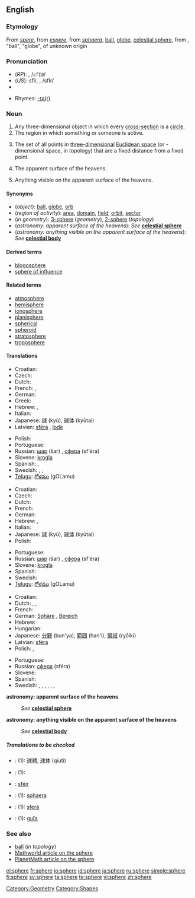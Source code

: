 {{see|sphère}}
==English==

===Etymology===
From {{ME.}} ''[[spere]]'', from {{OF.}} ''[[espere]]'', from {{L.}} ''[[sphaera]]'', [[ball]], [[globe]], [[celestial sphere]], from {{Gr.}} {{IPAchar|[[σφαῖρα]]}}, "ball", "globe", of unknown origin

===Pronunciation===
*(''RP''): {{IPAchar|/sfɪə/}}, /<tt>sfI@</tt>/
*(''US''): sfîr, {{IPAchar|/sfɪr/}}, /sfIr/
*{{audio|en-us-sphere.ogg|Audio (US)}}

*Rhymes: [[Rhymes:English:-ɪə(r)|-ɪə(r)]]

===Noun===
{{wikipedia}}
{{en-noun}}

# Any three-dimensional object in which every [[cross-section]] is a [[circle]].
# The region in which something or someone is active.
# {{geometry}} The set of all points in [[three-dimensional]] [[Euclidean space]] (or {{n}}-dimensional space, in topology) that are a fixed distance from a fixed point.
# {{astronomy}} The apparent surface of the heavens.
# {{astronomy}} Anything visible on the apparent surface of the heavens.

====Synonyms====
*(''object''): [[ball]], [[globe]], [[orb]]
*(''region of activity''): [[area]], [[domain]], [[field]], [[orbit]], [[sector]]
*(''in geometry''): [[3-sphere]] (''geometry''), [[2-sphere]] (''topology'')
*(''astronomy: apparent surface of the heavens''): ''See'' '''[[celestial sphere]]'''
*(''astronomy: anything visible on the apparent surface of the heavens''): ''See'' '''[[celestial body]]'''

====Derived terms====
*[[blogosphere]]
*[[sphere of influence]]

====Related terms====
*[[atmosphere]]
*[[hemisphere]]
*[[ionosphere]]
*[[planisphere]]
*[[spherical]]
*[[spheroid]]
*[[stratosphere]]
*[[troposphere]]<!--add more like this, please-->

====Translations====
{{trans-top|object}}
* Croatian: {{t|hr|kugla|f}}
* Czech: {{t+|cs|koule|f}}
* Dutch: {{t+|nl|bol|m}}
* French: {{t+|fr|sphère|f}}, {{t+|fr|boule|f}}
* German: {{t+|de|Kugel}}
* Greek: {{t+|el|σφαίρα|f|tr=sfaíra}}
* Hebrew: {{he-translation|כדור|kadúr}} {{m}}, {{he-translation|ספירה|sfíra}} {{f}}
* Italian: {{t-|it|sfera|f}}
* Japanese: [[球]] (kyū), [[球体]] (kyūtai)
* Latvian: [[sfēra]] {{f}}, [[lode]] {{f}}
{{trans-mid}}
* Polish: {{t+|pl|sfera|f}}
* Portuguese: {{t+|pt|esfera|f}}
* Russian: [[шар]] (šar) {{m}}, [[сфера]] (sf'éra) {{f}}
* Slovene: [[krogla]] {{f}}
* Spanish: {{t+|es|esfera|f}}, {{t+|es|bola|f}}
* Swedish: {{t+|sv|klot|c}}, {{t-|sv|glob|c}}, {{t+|sv|sfär|c}}
* [[Telugu]]: [[గోళము]] (gOLamu)
{{trans-bottom}}

{{trans-top|in geometry}}
* Croatian: {{t-|hr|sfera|f}}
* Czech: {{t|cs|kulová plocha|f}}
* Dutch: {{t+|nl|bol|m}}
* French: {{t+|fr|sphère|f}}
* German: {{t+|de|Kugel|f}}
* Hebrew: {{he-translation|כדור|kadúr}} {{m}}, {{he-translation|ספירה|sfíra}} {{f}}
* Italian: {{t-|it|sfera|f}}
* Japanese: [[球]] (kyū), [[球体]] (kyūtai)
* Polish: {{t+|pl|sfera|f}}
{{trans-mid}}
* Portuguese: {{t+|pt|esfera|f}}
* Russian: [[шар]] (šar) {{m}}, [[сфера]] (sf'éra) {{f}}
* Slovene: [[krogla]] {{f}}
* Spanish: {{t+|es|esfera|f}}
* Swedish: {{t+|sv|sfär|c}}
* [[Telugu]]: [[గోళము]] (gOLamu)
{{trans-bottom}}

{{trans-top|region of activity}}
* Croatian: {{t-|hr|sfera|f}}
* Dutch: {{t+|nl|omgeving|m}}, {{t|nl|bereik|n}}, {{t+|nl|sfeer|m}}
* French: {{t+|fr|sphère|f}}
* German: [[Sphäre]] {{f}}, [[Bereich]] {{m}}
* Hebrew: {{he-translation|תחום|tkhúm}} {{m}}
* Hungarian: {{t|hu|hatáskör}}
* Japanese: [[分野]] (bun'ya), [[範囲]] (han'i), [[領域]] (ryōiki)
* Latvian: [[sfēra]] {{f}}
* Polish: {{t+|pl|obszar|m}}, {{t+|pl|sfera|f}}
{{trans-mid}}
* Portuguese: {{t+|pt|esfera|f}}
* Russian: [[сфера]] (sféra) {{f}}
* Slovene: {{t-|sl|sfera|f}}
* Spanish: {{t+|es|esfera|f}}
* Swedish: {{t+|sv|fack|n}}, {{t|sv|fält|n}}, {{t|sv|gebit|n}}, {{t|sv|klass|c}}, {{t|sv|krets|c}}, {{t|sv|område|n}}, {{t+|sv|sfär|c}}
{{trans-bottom}}

'''astronomy: apparent surface of the heavens'''
: ''See'' '''[[celestial sphere]]'''

'''astronomy: anything visible on the apparent surface of the heavens'''
: ''See'' '''[[celestial body]]'''

=====Translations to be checked=====
<!--Remove this section once all of the translations below have been moved into the tables above.-->
{{checktrans}}
{{top}}
*{{ttbc|Chinese}}: (1): [[球體]], [[球体]] (qiútǐ)
*{{ttbc|Hungarian}}: (1): [[]]
*{{ttbc|Irish}}: [[sféir]]

{{mid}}
*{{ttbc|Latin}}: (1): [[sphaera]] {{f}}
*{{ttbc|Romanian}}: (1): [[sferă]] {{f}}
*{{ttbc|Slovak}}: (1): [[guľa]] {{f}}
{{bottom}}

===See also===
*[[ball]] (''in topology'')
*[http://mathworld.wolfram.com/Sphere.html Mathworld article on the sphere]
*[[PlanetMath:186|PlanetMath article on the sphere]]

[[Category:Geometry]]
[[Category:Shapes]]

[[el:sphere]]
[[fr:sphere]]
[[io:sphere]]
[[id:sphere]]
[[ja:sphere]]
[[ru:sphere]]
[[simple:sphere]]
[[fi:sphere]]
[[sv:sphere]]
[[ta:sphere]]
[[te:sphere]]
[[vi:sphere]]
[[zh:sphere]]